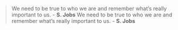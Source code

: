 
> We need to be true to who we are and remember what’s really important to us. - **S. Jobs**
> We need to be true to who we are and remember what’s really important to us. - **S. Jobs**